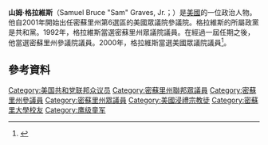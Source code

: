 {{Infobox officeholder
|name         = Sam Graves
|image        = Sam Graves, Official Portrait, c113th Congress.jpg
|office1      = Chairman of the [[United_States_House_Committee_on_Small_Business|House Committee on Small Business]]
|term_start1  = 2011年1月3日
|term_end1    = 2015年1月3日
|predecessor1 = [[Nydia_Velázquez|Nydia Velázquez]]
|successor1   = [[Steve_Chabot|Steve Chabot]]
|state        = [[密蘇里州|密蘇里州]]
|district     = {{le|密蘇里州第六國會選區|Missouri's 6th congressional district|六}}
|term_start   = 2001年1月3日
|term_end     =
|predecessor  = [[Pat_Danner|Pat Danner]]
|successor    =
|birth_name   = Samuel Bruce Graves, Jr.
|birth_date   = {{birth date and age|1963|11|7}}
|birth_place  = [[美國|美國]][[密蘇里州|密蘇里州]][[塔爾基奧|塔爾基奧]]
|death_date   =
|death_place  =
|party        = [[共和黨_(美國)|共和黨]]
|spouse       = 
|alma_mater   = [[密蘇里大學|密蘇里大學]]
|religion     = [[美南浸信會|美南浸信會]]
}}
'''山姆·格拉維斯'''（Samuel Bruce "Sam" Graves, Jr.；{{bd|1963年|11月7日}}）是[[美國|美國]]的一位政治人物。他自2001年開始出任密蘇里州第6選區的美國眾議院參議院。格拉維斯的所屬政黨是共和黨。1992年，格拉維斯當選密蘇里州眾議院議員。在經過一屆任期之後，他當選密蘇里州參議院議員。2000年，格拉維斯當選美國眾議院議員<ref>{{cite web |url=http://www.sos.mo.gov/enrweb/raceresults.asp?eid=14&oid=3990&arc=1 |title=存档副本 |accessdate=2016年3月4日 |deadurl=yes |archiveurl=https://web.archive.org/web/20141030015836/http://www.sos.mo.gov/enrweb/raceresults.asp?eid=14&oid=3990&arc=1 |archivedate=2014年10月30日 |df= }}</ref>。
==參考資料==
{{reflist}}
{{Commonscat|Sam Graves|山姆·格拉維斯}}

{{DEFAULTSORT: Graves, Sam}}
[[Category:美国共和党联邦众议员|Category:美国共和党联邦众议员]]
[[Category:密蘇里州聯邦眾議員|Category:密蘇里州聯邦眾議員]]
[[Category:密蘇里州參議員|Category:密蘇里州參議員]]
[[Category:密蘇里州眾議員|Category:密蘇里州眾議員]]
[[Category:美國浸禮宗教徒|Category:美國浸禮宗教徒]]
[[Category:密蘇里大學校友|Category:密蘇里大學校友]]
[[Category:鹰级童军|Category:鹰级童军]]